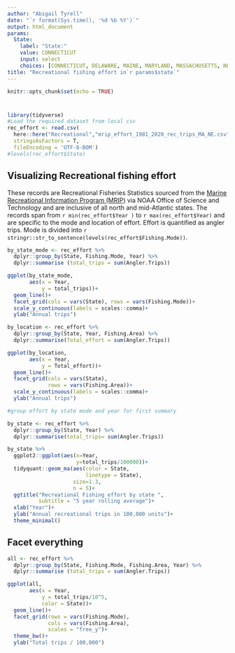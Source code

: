 ```yaml
---
author: "Abigail Tyrell"
date: "`r format(Sys.time(), '%d %b %Y')`"
output: html_document
params:
  State:
    label: "State:"
    value: CONNECTICUT
    input: select
    choices: [CONNECTICUT, DELAWARE, MAINE, MARYLAND, MASSACHUSETTS, NEW HAMPSHIRE, NEW JERSEY, NEW YORK, RHODE ISLAND, VIRGINIA]
title: "Recreational fishing effort in`r params$state`"
---
```


```r
knitr::opts_chunk$set(echo = TRUE)
```
# 
```r
library(tidyverse)
#Load the required dataset from local csv
rec_effort <- read.csv(
  here::here("Recreational","mrip_effort_1981_2020_rec_trips_MA_NE.csv"), 
  stringsAsFactors = T, 
  fileEncoding = 'UTF-8-BOM')
#levels(rec_effort$State)


```
## Visualizing Recreational fishing effort

These records are Recreational Fisheries Statistics sourced from the [ Marine Recreational Information Program (MRIP) ](https://www.st.nmfs.noaa.gov/recreational-fisheries/data-and-documentation/queries/index) via NOAA Office of Science and Technology and are inclusive of all north and mid-Atlantic states. The records span from `r min(rec_effort$Year )` to `r max(rec_effort$Year) ` and are specific to the mode and location of effort. Effort is quantified as angler trips. Mode is divided into `r stringr::str_to_sentence(levels(rec_effort$Fishing.Mode))`.




```r
by_state_mode <- rec_effort %>% 
  dplyr::group_by(State, Fishing.Mode, Year) %>% 
  dplyr::summarise (total_trips = sum(Angler.Trips))

ggplot(by_state_mode,
       aes(x = Year,
           y = total_trips))+
  geom_line()+
  facet_grid(cols = vars(State), rows = vars(Fishing.Mode))+
  scale_y_continuous(labels = scales::comma)+
  ylab("Annual trips")

```

```r

by_location <- rec_effort %>% 
  dplyr::group_by(State, Year, Fishing.Area) %>% 
  dplyr::summarise(Total_effort = sum(Angler.Trips))

ggplot(by_location,
       aes(x = Year,
           y = Total_effort))+
  geom_line()+
  facet_grid(cols = vars(State), 
             rows = vars(Fishing.Area))+
  scale_y_continuous(labels = scales::comma)+
  ylab("Annual trips")

```

```r
#group effort by state mode and year for first summary

by_state <- rec_effort %>% 
  dplyr::group_by(State, Year) %>%
  dplyr::summarise(total_trips= sum(Angler.Trips))

by_state %>% 
  ggplot2::ggplot(aes(x=Year, 
                      y=total_trips/100000))+
  tidyquant::geom_ma(aes(color = State, 
                         linetype = State), 
                     size=1.3,
                     n = 5)+
  ggtitle("Recreational Fishing effort by state ", 
          subtitle = "5 year rolling average")+
  xlab("Year")+
  ylab("Annual recreational trips in 100,000 units")+
  theme_minimal()

```

## Facet everything
```r
all <- rec_effort %>% 
  dplyr::group_by(State, Fishing.Mode, Fishing.Area, Year) %>% 
  dplyr::summarise (total_trips = sum(Angler.Trips))

ggplot(all, 
       aes(x = Year,
           y = total_trips/10^5,
           color = State))+
  geom_line()+
  facet_grid(rows = vars(Fishing.Mode),
             cols = vars(Fishing.Area),
             scales = "free_y")+
  theme_bw()+
  ylab("Total trips / 100,000")


```


